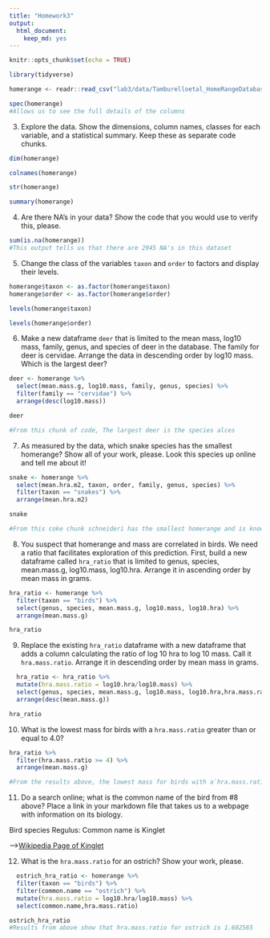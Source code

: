 ```yaml
---
title: "Homework3"
output: 
  html_document: 
    keep_md: yes
---
```


```r
knitr::opts_chunk$set(echo = TRUE)
```

```r
library(tidyverse)
```

```r
homerange <- readr::read_csv("lab3/data/Tamburelloetal_HomeRangeDatabase.csv")
```

```r
spec(homerange)
#Allows us to see the full details of the columns
```


3. Explore the data. Show the dimensions, column names, classes for each variable, and a statistical summary. Keep these as separate code chunks.
```r
dim(homerange)
```

```r
colnames(homerange)
```

```r
str(homerange)
```

```r
summary(homerange)
```

4. Are there NA's in your data? Show the code that you would use to verify this, please.  
```r
sum(is.na(homerange)) 
#This output tells us that there are 2945 NA's in this dataset
```

5. Change the class of the variables `taxon` and `order` to factors and display their levels.
```r
homerange$taxon <- as.factor(homerange$taxon)
homerange$order <- as.factor(homerange$order)

levels(homerange$taxon)

levels(homerange$order)
```

6. Make a new dataframe `deer` that is limited to the mean mass, log10 mass, family, genus, and species of deer in the database. The family for deer is cervidae. Arrange the data in descending order by log10 mass. Which is the largest deer?  

```r
deer <- homerange %>%
  select(mean.mass.g, log10.mass, family, genus, species) %>%
  filter(family == "cervidae") %>%
  arrange(desc(log10.mass))

deer

#From this chunk of code, The largest deer is the species alces
```

7. As measured by the data, which snake species has the smallest homerange? Show all of your work, please. Look this species up online and tell me about it! 

```r
snake <- homerange %>%
  select(mean.hra.m2, taxon, order, family, genus, species) %>%
  filter(taxon == "snakes") %>%
  arrange(mean.hra.m2)

snake

#From this coke chunk schneideri has the smallest homerange and is known as the world's smallest viper located in Namibia and South Africa
```


8. You suspect that homerange and mass are correlated in birds. We need a ratio that facilitates exploration of this prediction. First, build a new dataframe called `hra_ratio` that is limited to genus, species, mean.mass.g, log10.mass, log10.hra. Arrange it in ascending order by mean mass in grams.

```r
hra_ratio <- homerange %>%
  filter(taxon == "birds") %>%
  select(genus, species, mean.mass.g, log10.mass, log10.hra) %>%
  arrange(mean.mass.g)

hra_ratio

```

9. Replace the existing `hra_ratio` dataframe with a new dataframe that adds a column calculating the ratio of log 10 hra to log 10 mass. Call it `hra.mass.ratio`. Arrange it in descending order by mean mass in grams.

```r
  hra_ratio <- hra_ratio %>%
  mutate(hra.mass.ratio = log10.hra/log10.mass) %>%
  select(genus, species, mean.mass.g, log10.mass, log10.hra,hra.mass.ratio) %>%
  arrange(desc(mean.mass.g))

hra_ratio
```

10. What is the lowest mass for birds with a `hra.mass.ratio` greater than or equal to 4.0?
```r
hra_ratio %>%
  filter(hra.mass.ratio >= 4) %>%
  arrange(mean.mass.g)

#From the results above, the lowest mass for birds with a`hra.mass.ratio` greater than or equal to 4.0 is 5.15 g
```


11. Do a search online; what is the common name of the bird from #8 above? Place a link in your markdown file that takes us to a webpage with information on its biology.  

Bird species Regulus: Common name is Kinglet

-->[Wikipedia Page of Kinglet](https://en.wikipedia.org/wiki/Kinglet)

12. What is the `hra.mass.ratio` for an ostrich? Show your work, please. 

```r
  ostrich_hra_ratio <- homerange %>%
  filter(taxon == "birds") %>%
  filter(common.name == "ostrich") %>%
  mutate(hra.mass.ratio = log10.hra/log10.mass) %>%
  select(common.name,hra.mass.ratio) 

ostrich_hra_ratio
#Results from above show that hra.mass.ratio for ostrich is 1.602565	
  
```

